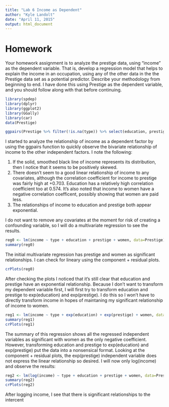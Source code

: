 ```yaml
---
title: "Lab 6 Income as Dependent"
author: "Kyle Landolt"
date: "April 11, 2015"
output: html_document
---
```



# Homework
Your homework assignment is to analyze the prestige data, using "income" as the dependent variable.  That is, develop a regression model that helps to explain the income in an occupation, using any of the other data in the the Prestige data set as a potential predictor.  Describe your methodology from beginning to end.  I have done this using Prestige as the dependent variable, and you should follow along with that before continuing.

```r
library(spdep)
library(dplyr)
library(ggplot2)
library(GGally)
library(car)
data(Prestige)
```

```r
ggpairs(Prestige %>% filter(!is.na(type)) %>% select(education, prestige, women, type, income))
```

I started to analyze the relationship of income as a dependent factor by using the ggpairs function to quickly observe the bivariate relationship of income to the other independent factors. I note the following:

 1. If the solid, smoothed black line of income represents its distribution, then I notice that it seems to be positively skewed. 
 2. There doesn't seem to a good linear relationship of income to any covariates, although the correlation coefficient for income to prestige was fairly high at +0.703. Education has a relatively high correlation coefficient too at 0.574. It's also noted that income to women have a negative correlation coefficent, possibly showing that women are paid less.
 3. The relationships of income to education and prestige both appear exponential.


I do not want to remove any covariates at the moment for risk of creating a confounding variable, so I will do a multivariate regression to see the results.
```r
reg0 <- lm(income ~ type + education + prestige + women, data=Prestige)
summary(reg0)
```

The initial multivariate regression has prestige and women as significant relationships. I can check for lineary using the component + residual plots.
```r
crPlots(reg0)
```

After checking the plots I noticed that it's still clear that education and prestige have an exponential relationship. Because I don't want to transform my dependent variable first, I will first try to transform education and prestige to exp(education) and exp(prestige). I do this so I won't have to directly transform income in hopes of maintaning my significant relationship of income to women. 
```r
reg1 <- lm(income ~ type + exp(education) + exp(prestige) + women, data=Prestige)
summary(reg1)
crPlots(reg1)
```

The summary of this regression shows all the regressed independent variables as significant with women as the only negative coefficient. However, transforming education and prestige to exp(education) and exp(prestige) put the data into a nonsensical format. Looking at the component + residual plots, the exp(prestige) independent variable does not express the linear relationship so desired. I will now only log(income) and observe the results:

```r
reg2 <- lm(log(income) ~ type + education + prestige + women, data=Prestige)
summary(reg2)
crPlots(reg2)
```

After logging income, I see that there is significant relationships to the intercent




